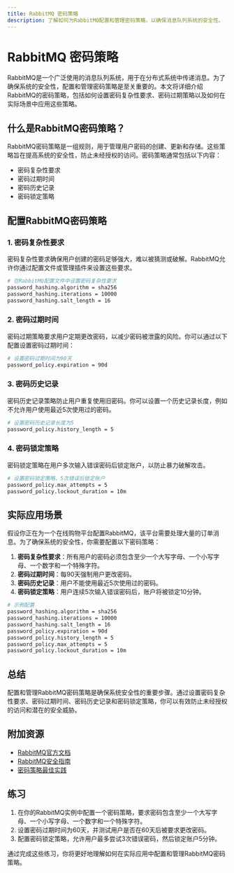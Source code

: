 ```yaml
---
title: RabbitMQ 密码策略
description: 了解如何为RabbitMQ配置和管理密码策略，以确保消息队列系统的安全性。
---
```


# RabbitMQ 密码策略

RabbitMQ是一个广泛使用的消息队列系统，用于在分布式系统中传递消息。为了确保系统的安全性，配置和管理密码策略是至关重要的。本文将详细介绍RabbitMQ的密码策略，包括如何设置密码复杂性要求、密码过期策略以及如何在实际场景中应用这些策略。

## 什么是RabbitMQ密码策略？

RabbitMQ密码策略是一组规则，用于管理用户密码的创建、更新和存储。这些策略旨在提高系统的安全性，防止未经授权的访问。密码策略通常包括以下内容：

- 密码复杂性要求
- 密码过期时间
- 密码历史记录
- 密码锁定策略

## 配置RabbitMQ密码策略

### 1. 密码复杂性要求

密码复杂性要求确保用户创建的密码足够强大，难以被猜测或破解。RabbitMQ允许你通过配置文件或管理插件来设置这些要求。

```bash
# 在RabbitMQ配置文件中设置密码复杂性要求
password_hashing.algorithm = sha256
password_hashing.iterations = 10000
password_hashing.salt_length = 16
```

### 2. 密码过期时间

密码过期策略要求用户定期更改密码，以减少密码被泄露的风险。你可以通过以下配置设置密码过期时间：

```bash
# 设置密码过期时间为90天
password_policy.expiration = 90d
```

### 3. 密码历史记录

密码历史记录策略防止用户重复使用旧密码。你可以设置一个历史记录长度，例如不允许用户使用最近5次使用过的密码。

```bash
# 设置密码历史记录长度为5
password_policy.history_length = 5
```

### 4. 密码锁定策略

密码锁定策略在用户多次输入错误密码后锁定账户，以防止暴力破解攻击。

```bash
# 设置密码锁定策略，5次错误后锁定账户
password_policy.max_attempts = 5
password_policy.lockout_duration = 10m
```

## 实际应用场景

假设你正在为一个在线购物平台配置RabbitMQ，该平台需要处理大量的订单消息。为了确保系统的安全性，你需要配置以下密码策略：

1. **密码复杂性要求**：所有用户的密码必须包含至少一个大写字母、一个小写字母、一个数字和一个特殊字符。
2. **密码过期时间**：每90天强制用户更改密码。
3. **密码历史记录**：用户不能使用最近5次使用过的密码。
4. **密码锁定策略**：用户连续5次输入错误密码后，账户将被锁定10分钟。

```bash
# 示例配置
password_hashing.algorithm = sha256
password_hashing.iterations = 10000
password_hashing.salt_length = 16
password_policy.expiration = 90d
password_policy.history_length = 5
password_policy.max_attempts = 5
password_policy.lockout_duration = 10m
```

## 总结

配置和管理RabbitMQ密码策略是确保系统安全性的重要步骤。通过设置密码复杂性要求、密码过期时间、密码历史记录和密码锁定策略，你可以有效防止未经授权的访问和潜在的安全威胁。

## 附加资源

- [RabbitMQ官方文档](https://www.rabbitmq.com/documentation.html)
- [RabbitMQ安全指南](https://www.rabbitmq.com/security.html)
- [密码策略最佳实践](https://owasp.org/www-project-cheat-sheets/cheatsheets/Authentication_Cheat_Sheet.html)

## 练习

1. 在你的RabbitMQ实例中配置一个密码策略，要求密码包含至少一个大写字母、一个小写字母、一个数字和一个特殊字符。
2. 设置密码过期时间为60天，并测试用户是否在60天后被要求更改密码。
3. 配置密码锁定策略，允许用户最多尝试3次错误密码，然后锁定账户5分钟。

通过完成这些练习，你将更好地理解如何在实际应用中配置和管理RabbitMQ密码策略。